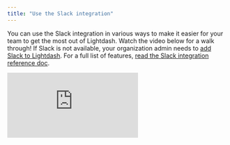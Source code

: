 ```yaml
---
title: "Use the Slack integration"
---
```


You can use the Slack integration in various ways to make it easier for your team to get the most out of Lightdash. Watch the video below for a walk through! If Slack is not available, your organization admin needs to [add Slack to Lightdash](/guides/adding-slack-integration). For a full list of features, [read the Slack integration reference doc](/references/slack-integration).

<iframe src="https://cdn.loom.com/sessions/thumbnails/5ba2d4b3ad8445b18e1ad233a4c0f930-12816b3041afa6f8.mp4" frameborder="0" webkitallowfullscreen mozallowfullscreen allowfullscreen style={{ width: '100%', height: '400px' }} ></iframe>

